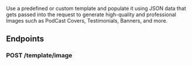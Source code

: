 
Use a predefined or custom template and populate it using JSON data that gets passed into the request to generate high-quality and professional Images such as PodCast Covers, Testimonials, Banners, and more.
## Endpoints

### POST /template/image

<BaseUrlCodeBlock path="/template/image" title="POST /template/image" />